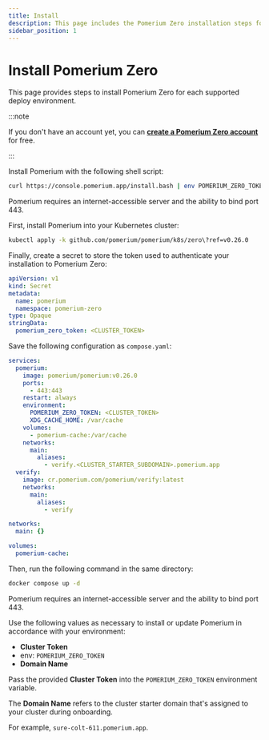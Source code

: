 ```yaml
---
title: Install
description: This page includes the Pomerium Zero installation steps for supported deployment environments.
sidebar_position: 1
---
```



# Install Pomerium Zero

This page provides steps to install Pomerium Zero for each supported deploy environment.

:::note

If you don't have an account yet, you can [**create a Pomerium Zero account**](https://console.pomerium.app/create-account) for free.

:::

<Tabs>
<TabItem value="Linux" label="linux">

Install Pomerium with the following shell script:

```bash
curl https://console.pomerium.app/install.bash | env POMERIUM_ZERO_TOKEN=<CLUSTER_TOKEN> bash -s install
```

Pomerium requires an internet-accessible server and the ability to bind port 443.

</TabItem>
<TabItem value="kubernetes" label="Kubernetes">

First, install Pomerium into your Kubernetes cluster:

```bash
kubectl apply -k github.com/pomerium/pomerium/k8s/zero\?ref=v0.26.0
```

Finally, create a secret to store the token used to authenticate your installation to Pomerium Zero:

```yaml
apiVersion: v1
kind: Secret
metadata:
  name: pomerium
  namespace: pomerium-zero
type: Opaque
stringData:
  pomerium_zero_token: <CLUSTER_TOKEN>
```

</TabItem>
<TabItem value="docker" label="Docker">

Save the following configuration as `compose.yaml`:

```yaml title="compose.yaml"
services:
  pomerium:
    image: pomerium/pomerium:v0.26.0
    ports:
      - 443:443
    restart: always
    environment:
      POMERIUM_ZERO_TOKEN: <CLUSTER_TOKEN>
      XDG_CACHE_HOME: /var/cache
    volumes:
      - pomerium-cache:/var/cache
    networks:
      main:
        aliases:
          - verify.<CLUSTER_STARTER_SUBDOMAIN>.pomerium.app
  verify:
    image: cr.pomerium.com/pomerium/verify:latest
    networks:
      main:
        aliases:
          - verify

networks:
  main: {}

volumes:
  pomerium-cache:
```

Then, run the following command in the same directory:

```bash
docker compose up -d
```

Pomerium requires an internet-accessible server and the ability to bind port 443.

</TabItem>
<TabItem value="manual" label="Manual">

Use the following values as necessary to install or update Pomerium in accordance with your environment:

- **Cluster Token**
- env: `POMERIUM_ZERO_TOKEN`
- **Domain Name**

Pass the provided **Cluster Token** into the `POMERIUM_ZERO_TOKEN` environment variable.

The **Domain Name** refers to the cluster starter domain that's assigned to your cluster during onboarding.

For example, `sure-colt-611.pomerium.app`.

</TabItem>
</Tabs>
